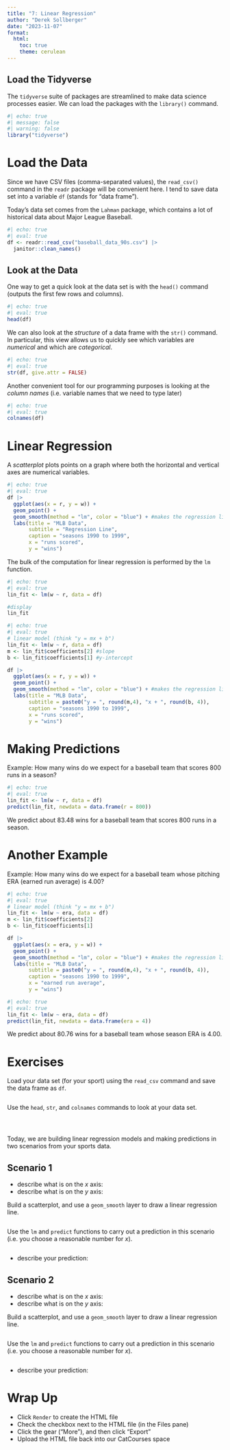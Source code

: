 ```yaml
---
title: "7: Linear Regression"
author: "Derek Sollberger"
date: "2023-11-07"
format: 
  html:
    toc: true
    theme: cerulean
---
```


## Load the Tidyverse

The `tidyverse` suite of packages are streamlined to make data science processes easier.  We can load the packages with the `library()` command.

```r
#| echo: true
#| message: false
#| warning: false
library("tidyverse")
```

# Load the Data

Since we have CSV files (comma-separated values), the `read_csv()` command in the  `readr` package will be convenient here.  I tend to save data set into a variable `df` (stands for "data frame").

Today's data set comes from the `Lahman` package, which contains a lot of historical data about Major League Baseball.

```r
#| echo: true
#| eval: true
df <- readr::read_csv("baseball_data_90s.csv") |>
  janitor::clean_names()
```

## Look at the Data

One way to get a quick look at the data set is with the `head()` command (outputs the first few rows and columns).

```r
#| echo: true
#| eval: true
head(df)
```

We can also look at the *structure* of a data frame with the `str()` command.  In particular, this view allows us to quickly see which variables are *numerical* and which are *categorical*.

```r
#| echo: true
#| eval: true
str(df, give.attr = FALSE)
```

Another convenient tool for our programming purposes is looking at the *column names* (i.e. variable names that we need to type later)

```r
#| echo: true
#| eval: true
colnames(df)
```


# Linear Regression

A *scatterplot* plots points on a graph where both the horizontal and vertical axes are numerical variables.

```r
#| echo: true
#| eval: true
df |>
  ggplot(aes(x = r, y = w)) +
  geom_point() + 
  geom_smooth(method = "lm", color = "blue") + #makes the regression line
  labs(title = "MLB Data",
       subtitle = "Regression Line",
       caption = "seasons 1990 to 1999",
       x = "runs scored",
       y = "wins")
```

The bulk of the computation for linear regression is performed by the `lm` function.

```r
#| echo: true
#| eval: true
lin_fit <- lm(w ~ r, data = df)

#display
lin_fit
```

```r
#| echo: true
#| eval: true
# linear model (think "y = mx + b")
lin_fit <- lm(w ~ r, data = df)
m <- lin_fit$coefficients[2] #slope
b <- lin_fit$coefficients[1] #y-intercept

df |>
  ggplot(aes(x = r, y = w)) +
  geom_point() + 
  geom_smooth(method = "lm", color = "blue") + #makes the regression line
  labs(title = "MLB Data",
       subtitle = paste0("y = ", round(m,4), "x + ", round(b, 4)),
       caption = "seasons 1990 to 1999",
       x = "runs scored",
       y = "wins")
```

# Making Predictions

Example: How many wins do we expect for a baseball team that scores 800 runs in a season?

```r
#| echo: true
#| eval: true
lin_fit <- lm(w ~ r, data = df)
predict(lin_fit, newdata = data.frame(r = 800))
```

We predict about 83.48 wins for a baseball team that scores 800 runs in a season.


# Another Example

Example: How many wins do we expect for a baseball team whose pitching ERA  (earned run average) is 4.00?

```r
#| echo: true
#| eval: true
# linear model (think "y = mx + b")
lin_fit <- lm(w ~ era, data = df)
m <- lin_fit$coefficients[2]
b <- lin_fit$coefficients[1]

df |>
  ggplot(aes(x = era, y = w)) +
  geom_point() + 
  geom_smooth(method = "lm", color = "blue") + #makes the regression line
  labs(title = "MLB Data",
       subtitle = paste0("y = ", round(m,4), "x + ", round(b, 4)),
       caption = "seasons 1990 to 1999",
       x = "earned run average",
       y = "wins")
```

```r
#| echo: true
#| eval: true
lin_fit <- lm(w ~ era, data = df)
predict(lin_fit, newdata = data.frame(era = 4))
```

We predict about 80.76 wins for a baseball team whose season ERA is 4.00.


# Exercises

Load your data set (for your sport) using the `read_csv` command and save the data frame as `df`.

```r

```

Use the `head`, `str`, and `colnames` commands to look at your data set.

```r

```

```r

```

```r

```

Today, we are building linear regression models and making predictions in two scenarios from your sports data.

## Scenario 1

* describe what is on the $x$ axis: 
* describe what is on the $y$ axis: 

Build a scatterplot, and use a `geom_smooth` layer to draw a linear regression line.

```r

```

Use the `lm` and `predict` functions to carry out a prediction in this scenario (i.e. you choose a reasonable number for $x$).

```r

```

* describe your prediction: 

## Scenario 2

* describe what is on the $x$ axis: 
* describe what is on the $y$ axis: 

Build a scatterplot, and use a `geom_smooth` layer to draw a linear regression line.

```r

```

Use the `lm` and `predict` functions to carry out a prediction in this scenario (i.e. you choose a reasonable number for $x$).

```r

```

* describe your prediction: 


# Wrap Up

* Click `Render` to create the HTML file
* Check the checkbox next to the HTML file (in the Files pane)
* Click the gear ("More"), and then click "Export"
* Upload the HTML file back into our CatCourses space